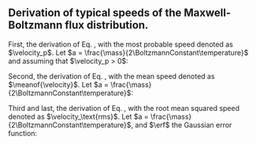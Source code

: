 ::: {.callout-note collapse="true"}
# Derivation of typical speeds of the Maxwell-Boltzmann flux distribution.

First, the derivation of Eq. \eqref{eq:mbfd_most_probable_speed}, with the most probable speed denoted as $\velocity_p$. Let $a = \frac{\mass}{2\BoltzmannConstant\temperature}$ and assuming that $\velocity_p > 0$:
\begin{alignat*}{3}
    && \left. \frac{df(\velocity)}{d\velocity}\right|_{\velocity_p} =\; \frac{d}{d\velocity} \left[ 2 \cdot \left(\frac{\mass}{2\BoltzmannConstant\temperature}\right)^2 \cdot \velocity^3 \cdot \exp\left( -\frac{\mass\velocity^2}{2\BoltzmannConstant\temperature}\right)\right]_{\velocity_p} &= 0 \\
    \Rightarrow && \left[3\velocity_p^2 \cdot \exp\left( -a\velocity_p^2 \right) - 2a\velocity_p^4 \cdot \exp\left( -a\velocity_p^2 \right) \right] &= 0 \nonumber \\
    \Rightarrow &&\; \velocity_p = \sqrt{\frac{3}{2a}} &= \sqrt{\frac{3\BoltzmannConstant\temperature}{\mass}}.
\end{alignat*}


Second, the derivation of Eq. \eqref{eq:mbfd_mean_speed}, with the mean speed denoted as $\meanof{\velocity}$. Let $a = \frac{\mass}{2\BoltzmannConstant\temperature}$:
\begin{align*}
    % \meanof{\velocity} &= \int_0^\infty \velocity f(\velocity) d\velocity = 2 \left(\frac{\mass}{2\BoltzmannConstant\temperature}\right)^2 \cdot \int_0^\infty \velocity^4 \exp\left(-\frac{\mass\velocity^2}{2\BoltzmannConstant\temperature}\right) d\velocity = 2 a^2 \int_0^\infty \velocity^4 \exp\left(- a\velocity^2\right) d\velocity \\
    \meanof{\velocity} &= \int_0^\infty \velocity f(\velocity) d\velocity = 2 a^2 \int_0^\infty \velocity^4 \exp\left(- a\velocity^2\right) d\velocity \\
    \Rightarrow\qquad \meanof{\velocity} &= \left[ \frac{3\sqrt{\pi}\erf\left(\sqrt{a}\velocity\right)}{4\sqrt{a}} - \frac{\velocity\exp\left(-a\velocity^2\right) \cdot \left(2a\velocity^2 + 3\right)}{2} \right]_0^\infty \\
    \Rightarrow\qquad \meanof{\velocity} &= \sqrt{\frac{9\pi}{16a}} = \sqrt{\frac{9\pi\BoltzmannConstant\temperature}{8\mass}} = \sqrt{\frac{3\pi}{8}}\,\cdot \velocity_p.
\end{align*}


Third and last, the derivation of Eq. \eqref{eq:mbfd_rms_speed}, with the root mean squared speed denoted as $\velocity_\text{rms}$. Let $a = \frac{\mass}{2\BoltzmannConstant\temperature}$, and $\erf$ the Gaussian error function:
\begin{align*}
    \velocity_\text{rms} &= \sqrt{\meanof{\velocity^2}} = \left(\int_0^\infty \velocity^2 f(\velocity) d\velocity \right)^{1/2} = \left( \int_0^\infty 2a^2 \velocity^5 \exp\left(-a\velocity^2\right) d\velocity\right)^{1/2} \\
    \Rightarrow\qquad \velocity_\text{rms} &= \left( \left[-\frac{\exp\left(-a\velocity^2\right) \left(a^2\velocity^4 + 2a\velocity^2 + 2 \right)}{a}\right]_0^\infty \right)^{1/2} \\
    \Rightarrow\qquad \velocity_\text{rms} &= \left(\frac{2}{a}\right)^{1/2} = \sqrt{\frac{2\BoltzmannConstant\temperature}{\mass}} = \sqrt{\frac{2}{3}}\,\cdot \velocity_p.
\end{align*}

:::